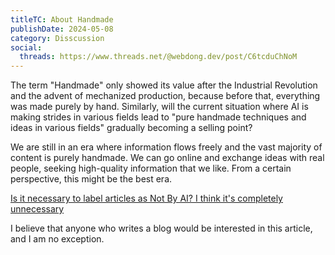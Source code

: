 ```yaml
---
titleTC: About Handmade
publishDate: 2024-05-08
category: Disscussion
social:
  threads: https://www.threads.net/@webdong.dev/post/C6tcduChNoM
---
```


The term "Handmade" only showed its value after the Industrial Revolution and the advent of mechanized production, because before that, everything was made purely by hand. Similarly, will the current situation where AI is making strides in various fields lead to "pure handmade techniques and ideas in various fields" gradually becoming a selling point?

We are still in an era where information flows freely and the vast majority of content is purely handmade. We can go online and exchange ideas with real people, seeking high-quality information that we like. From a certain perspective, this might be the best era.

[Is it necessary to label articles as Not By AI? I think it's completely unnecessary](https://blog.kyomind.tw/not-by-ai/)

I believe that anyone who writes a blog would be interested in this article, and I am no exception.
